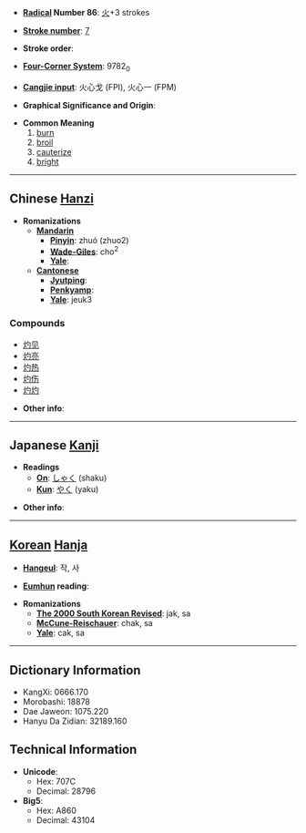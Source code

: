 * '''[[Wiktionary:Chinese radical index| Radical]] Number 86''': [[Wiktionary:Chinese radical index 火|火]]+3 strokes

* '''[[Wiktionary:Chinese total strokes index|Stroke number]]''': [[Wiktionary:Chinese total strokes index 7|7]]

* '''Stroke order''': 

* '''[[Wiktionary:Chinese four corner index|Four-Corner System]]''': 9782<sub>0</sub>

* '''[[Wiktionary:Chinese Cangjie index|Cangjie input]]''': 火心戈 (FPI), 火心一 (FPM)

* '''Graphical Significance and Origin''': 

* '''Common Meaning'''
*# [[burn]]
*# [[broil]]
*# [[cauterize]]
*# [[bright]]

----

== Chinese [[Hanzi]] ==

* '''Romanizations'''
** '''[[Mandarin]]'''
*** '''[[Pinyin]]''': zhuó (zhuo2)
*** '''[[Wade-Giles]]''': cho<sup>2</sup>
*** '''[[Yale]]''': 
** '''[[Cantonese]]'''
*** '''[[Jyutping]]''':
*** '''[[Penkyamp]]''': 
*** '''[[Yale]]''': jeuk3

===Compounds===
*[[灼见]]
*[[灼亮]]
*[[灼热]]
*[[灼伤]]
*[[灼灼]]

* '''Other info''': 

----

== Japanese [[Kanji]] ==

* '''Readings'''
** '''[[On]]''': [[しゃく]] (shaku)
** '''[[Kun]]''': [[やく]] (yaku)

* '''Other info''':  

----

== [[Korean]] [[Hanja]] ==

* '''[[Hangeul]]''': 작, 사

* '''[[Eumhun]] reading''': 

* '''Romanizations'''
** '''[[The 2000 South Korean Revised Romanization|The 2000 South Korean Revised]]''': jak, sa
** '''[[McCune-Reischauer]]''': chak, sa
** '''[[Yale]]''': cak, sa

----

== Dictionary Information ==

* KangXi: 0666.170
* Morobashi: 18878
* Dae Jaweon: 1075.220
* Hanyu Da Zidian: 32189.160

== Technical Information ==

* '''Unicode''':
** Hex: 707C
** Decimal: 28796
* '''Big5''':
** Hex: A860
** Decimal: 43104